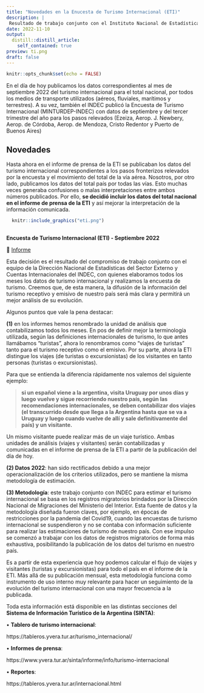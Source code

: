 ```yaml
---
title: "Novedades en la Enucesta de Turismo Internacional (ETI)"
description: |
 Resultado de trabajo conjunto con el Instituto Nacional de Estadística y Censos (INDEC)
date: 2022-11-10
output:
  distill::distill_article:
    self_contained: true
preview: ti.png
draft: false
---
```



```r
knitr::opts_chunk$set(echo = FALSE)
```

En el día de hoy publicamos los datos correspondientes al mes de septiembre 2022 del turismo internacional para el total nacional, por todos los medios de transporte utilizados (aéreos, fluviales, marítimos y terrestres). A su vez, también el INDEC publicó la Encuesta de Turismo Internacional (MINTURDEP-INDEC) con datos de septiembre y del tercer trimestre del año para los pasos relevados (Ezeiza, Aerop. J. Newbery, Aerop. de Córdoba, Aerop. de Mendoza, Cristo Redentor y Puerto de Buenos Aires) 

## Novedades

Hasta ahora en el informe de prensa de la ETI se publicaban los datos del turismo internacional correspondientes a los pasos fronterizos relevados por la encuesta y el movimiento del total de la vía aérea. Nosotros, por otro lado, publicamos los datos del total país por todas las vías. Esto muchas veces generaba confusiones o malas interpretaciones entre ambos números publicados. Por ello, **se decidió incluir los datos del total nacional en el informe de prensa de la ETI** y así mejorar la interpretación de la información comunicada. 




```r

  knitr::include_graphics("eti.png")
  
```

<aside> 

**Encuesta de Turismo Internacional (ETI) - Septiembre 2022**

📝 [Informe](https://www.indec.gob.ar/uploads/informesdeprensa/eti_11_22A333204044.pdf)

</aside>

Esta decisión es el resultado del compromiso de trabajo conjunto con el equipo de la Dirección Nacional de Estadísticas del Sector Externo y Cuentas Internacionales del INDEC, con quienes elaboramos todos los meses los datos de turismo internacional y realizamos la encuesta de turismo. Creemos que, de esta manera, la difusión de la información del turismo receptivo y emisivo de nuestro país será más clara y permitirá un mejor análisis de su evolución. 

Algunos puntos que vale la pena destacar:

**(1)** en los informes hemos renombrado la unidad de análisis que contabilizamos todos los meses. En pos de definir mejor la terminología utilizada, según las definiciones internacionales de turismo, lo que antes llamábamos “turistas”, ahora lo renombramos como “viajes de turistas” tanto para el turismo receptivo como el emisivo. Por su parte, ahora la ETI distingue los viajes (de turistas o excursionistas) de los visitantes en tanto personas (turistas o excursionistas). 

Para que se entienda la diferencia rápidamente nos valemos del siguiente ejemplo: 

> **si un español viene a la argentina, visita Uruguay por unos días y luego vuelve y sigue recorriendo nuestro país, según las recomendaciones internacionales, se deben contabilizar dos viajes (el transcurrido desde que llega a la Argentina hasta que se va a Uruguay y luego cuando vuelve de allí y sale definitivamente del país) y un visitante.** 

Un mismo visitante puede realizar más de un viaje turístico. Ambas unidades de análisis (viajes y visitantes) serán contabilizadas y comunicadas en el informe de prensa de la ETI a partir de la publicación del día de hoy. 

**(2) Datos 2022**: han sido rectificados debido a una mejor operacionalización de los criterios utilizados, pero se mantiene la misma metodología de estimación. 


**(3) Metodología**: este trabajo conjunto con INDEC para estimar el turismo internacional se basa en los registros migratorios brindados por la Dirección Nacional de Migraciones del Ministerio del Interior. Esta fuente de datos y la metodología diseñada fueron claves, por ejemplo, en épocas de restricciones por la pandemia del Covid19, cuando las encuestas de turismo internacional se suspendieron y no se contaba con  información suficiente para realizar las estimaciones de turismo de nuestro país. Con ese impulso se comenzó a trabajar con los datos de registros migratorios de forma más exhaustiva, posibilitando la publicación de los datos del turismo en nuestro país. 

Es a partir de esta experiencia que hoy podemos calcular el flujo de viajes y visitantes (turistas y excursionistas) para todo el país en el informe de la ETI. Más allá de su publicación mensual, esta metodología funciona como instrumento de uso interno muy relevante para hacer un seguimiento de la evolución del turismo internacional con una mayor frecuencia a la publicada. 

Toda esta información está disponible en las distintas secciones del **Sistema de Información Turístico de la Argentina (SINTA)**: 

•	**Tablero de turismo internacional**:

https://tableros.yvera.tur.ar/turismo_internacional/

•	**Informes de prensa**:

https://www.yvera.tur.ar/sinta/informe/info/turismo-internacional

•	**Reportes**: 

https://tableros.yvera.tur.ar/internacional.html


